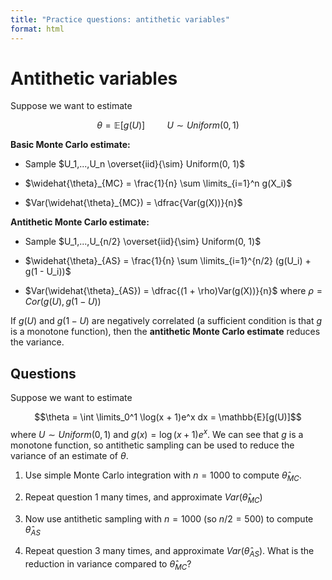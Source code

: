 ```yaml
---
title: "Practice questions: antithetic variables"
format: html
---
```


# Antithetic variables

Suppose we want to estimate

$$\theta = \mathbb{E}[g(U)] \hspace{1cm} U \sim Uniform(0, 1)$$

**Basic Monte Carlo estimate:**

* Sample $U_1,...,U_n \overset{iid}{\sim} Uniform(0, 1)$

* $\widehat{\theta}_{MC} = \frac{1}{n} \sum \limits_{i=1}^n g(X_i)$

* $Var(\widehat{\theta}_{MC}) = \dfrac{Var(g(X))}{n}$

**Antithetic Monte Carlo estimate:**

* Sample $U_1,...,U_{n/2} \overset{iid}{\sim} Uniform(0, 1)$

* $\widehat{\theta}_{AS} = \frac{1}{n} \sum \limits_{i=1}^{n/2} (g(U_i) + g(1 - U_i))$

* $Var(\widehat{\theta}_{AS}) = \dfrac{(1 + \rho)Var(g(X))}{n}$ where $\rho = Cor(g(U), g(1 - U))$

If $g(U)$ and $g(1-U)$ are negatively correlated (a sufficient condition is that $g$ is a monotone function), then the **antithetic Monte Carlo estimate** reduces the variance.

## Questions

Suppose we want to estimate

$$\theta = \int \limits_0^1 \log(x + 1)e^x dx = \mathbb{E}[g(U)]$$
where $U \sim Uniform(0, 1)$ and $g(x) = \log(x + 1)e^x$. We can see that $g$ is a monotone function, so antithetic sampling can be used to reduce the variance of an estimate of $\theta$.

1. Use simple Monte Carlo integration with $n = 1000$ to compute $\widehat{\theta}_{MC}$.

2. Repeat question 1 many times, and approximate $Var(\widehat{\theta}_{MC})$

3. Now use antithetic sampling with $n=1000$ (so $n/2 = 500$) to compute $\widehat{\theta}_{AS}$

4. Repeat question 3 many times, and approximate $Var(\widehat{\theta}_{AS})$. What is the reduction in variance compared to $\widehat{\theta}_{MC}$?


